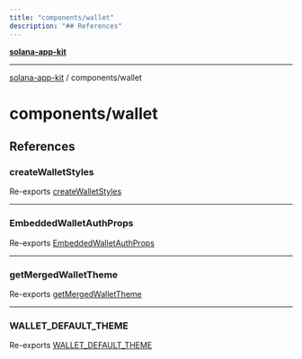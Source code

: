 ```yaml
---
title: "components/wallet"
description: "## References"
---
```


[**solana-app-kit**](../../README.mdx)

***

[solana-app-kit](../../README.mdx) / components/wallet

# components/wallet

## References

### createWalletStyles

Re-exports [createWalletStyles](wallet.styles/functions/createWalletStyles.mdx)

***

### EmbeddedWalletAuthProps

Re-exports [EmbeddedWalletAuthProps](EmbeddedWallet/interfaces/EmbeddedWalletAuthProps.mdx)

***

### getMergedWalletTheme

Re-exports [getMergedWalletTheme](wallet.styles/functions/getMergedWalletTheme.mdx)

***

### WALLET\_DEFAULT\_THEME

Re-exports [WALLET_DEFAULT_THEME](wallet.theme/variables/WALLET_DEFAULT_THEME.mdx)
